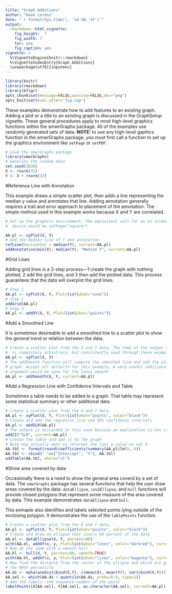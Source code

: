 ```yaml
---
title: "Graph Additions"
author: "Dave Lorenz"
date: "`r format(Sys.time(), '%d %B, %Y')`"
output:
  rmarkdown::html_vignette:
    fig_height:  7
    fig_width: 7
    toc: yes
    fig_caption: yes
vignette: >
  %\VignetteEngine{knitr::rmarkdown}
  %\VignetteIndexEntry{Graph Additions}
  \usepackage[utf8]{inputenc}
---
```


```r
library(knitr)
library(rmarkdown)
library(kfigr)
opts_chunk$set(message=FALSE,warning=FALSE,dev="png")
opts_knit$set(eval.after='fig.cap')
```


These examples demonstrate how to add features to an existing graph. Adding a plot or a title to an existing graph is discussed in the GraphSetup vignette. These general procedures apply to most high-level graphics functions within the smwrGraphs package. All of the examples use randomly generated sets of data. **NOTE:** to use any high-level gaphics function in the smwrGraphs package, you must first call a function to set up the graphics environment like `setPage` or `setPDF`.

```r
# Load the smwrGraphs package
library(smwrGraphs)
# Generate the random data
set.seed(3636)
X <- rnorm(32)
Y <- X + rnorm(32)
```


#Reference Line with Annotation

This example draws a simple scatter plot, then adds a line representing the
median y value and annotates that line. Adding annotation generally requires a trail and error approach to placement of the annotation. The simple method used in this example works because X and Y are correlated.

```r
# Set up the graphics environment, the equivalent call for an on screen
#  device would be setPage("square")

AA.pl <- xyPlot(X, Y)
# Add the median line of Y and annotation
refLine(horizontal = median(Y), current=AA.pl)
addAnnotation(min(X), median(Y), "Median Y", current=AA.pl)

```


#Grid Lines

Adding grid lines is a 3-step process---1 create the graph with nothing
plotted, 2 add the grid lines, and 3 then add the plotted data. This process
guarantees that the data will overplot the grid lines.

```r
# Step 1
AA.pl <- xyPlot(X, Y, Plot=list(what="none"))
# Step 2
addGrid(AA.pl)
# Step 3
AA.pl <- addXY(X, Y, Plot=list(what="points"))


```

#Add a Smoothed Line

It is sometimes desireable to add a smoothed line to a scatter plot to show the general trend or relation between the data.

```r
# Create a scatter plot from the X and Y data. The name of the output (AA.pl)
#  is completely arbiutrary, but consistently used through these examples.
AA.pl <- xyPlot(X, Y)
# The addSmooth function will compute the smmothed line and add the plot to the
# graph. Accept all defaults for this example. A very useful additional
# argument would be span for the loess.smooth
AA.pl <- addSmooth(X, Y, current=AA.pl)


```

#Add a Regression Line with Confidence Intervals and Table

Sometimes a table needs to be added to a graph. That table may represent some
statistical summary or other additional data.

```r
# Create a scatter plot from the X and Y data. 
AA.pl <- xyPlot(X, Y, Plot=list(what="points", color="black"))
# Create and add the regresion line and 95% confidence intervals
AA.pl <- addSLR(AA.pl)
# The output is discarded in this case becuase an explanation is not created
addCI("SLR", current=AA.pl)
# Create the table and add it to the graph
# Note may actually want to reformat the last p-value so not 0
AA.tbl <- format(round(coefficients(summary(AA.pl$lm)), 4))
AA.tbl <- cbind(" "=c("Intercept", "X"), AA.tbl)
addTable(AA.tbl, where="ul")


```

#Show area covered by data

Occasionally there is a need to show the general area coverd by a set of data. The `smwrGraphs` package has several functions that help the user draw areas covered by the data: `dataEllipse`, `cov2Ellipse`, and `hull` functions will provide closed polygons that represent some measure of the area covered by data. This example demonstrates `dataEllipse` and `hull`.

This exmaple also identifies and labels selected points lying outside of the enclosing polygon. It demonstrates the use of the `lablePoints` function.

```r
# Create a scatter plot from the X and Y data. 
AA.pl <- xyPlot(X, Y, Plot=list(what="points", color="black"))
# Create and draw an ellipse that covers 90 percent of the data
AA.el <- dataEllipse(X, Y, percent=90)
with(AA.el, addXY(x, y, Plot=list(what="lines", color="darkred"), current=AA.pl))
# Now do the same with a smooth hull
AA.hl <- hull(X, Y, percent=90, smooth=TRUE)
with(AA.hl, addXY(x, y, Plot=list(what="lines", color="magenta"), current=AA.pl))
# Now find the distance from the center of the ellipse and which are greater than 
# the 90th percentile
AA.ds <- mahalanobis(cbind(X,Y), c(mean(X), mean(Y)), var(cbind(X,Y)))
AA.sel <- which(AA.ds > quantile(AA.ds, probs=0.9, type=2))
# Add the labels--the sequence number of the point
labelPoints(X[AA.sel], Y[AA.sel], as.character(AA.sel), current=AA.pl)


```

